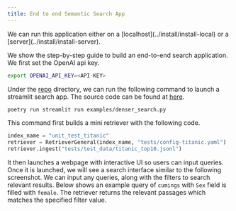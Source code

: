 ```yaml
---
title: End to end Semantic Search App
---
```


<Callout type="info">
  We can run this application either on a [localhost](../install/install-local) or a [server](../install/install-server).
</Callout>


We show the step-by-step guide to build an end-to-end search application. We first set the OpenAI api key.

```bash
export OPENAI_API_KEY=<API-KEY>
```

Under the [repo](https://github.com/denser-org/denser-retriever/tree/main) directory, we can run the following command to launch a streamlit search app. The source code can be found at [here](https://github.com/denser-org/denser-retriever/blob/main/examples/denser_search.py).

```bash
poetry run streamlit run examples/denser_search.py
```

This command first builds a mini retriever with the following code.

```python
index_name = "unit_test_titanic"
retriever = RetrieverGeneral(index_name, "tests/config-titanic.yaml")
retriever.ingest("tests/test_data/titanic_top10.jsonl")
```

It then launches a webpage with interactive UI so users can input queries. Once it is launched, we will see a search interface similar to the following screenshot. We can input any queries, along with the filters to search relevant results. Below shows an example query of `cumings` with `Sex` field is filled with `female`. The retriever returns the relevant passages which matches the specified filter value.

<Screenshot src="/images/denser_search.png" alt="Denser Chat" className="shadow-xs" />

